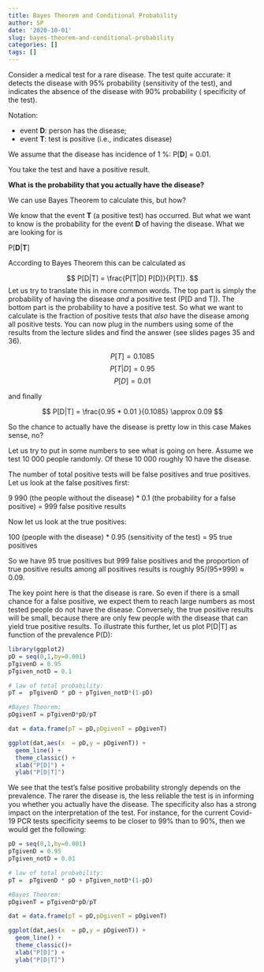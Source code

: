 ```yaml
---
title: Bayes Theorem and Conditional Probability
author: SP
date: '2020-10-01'
slug: bayes-theorem-and-conditional-probability
categories: []
tags: []
---
```



Consider a medical test for a rare disease.  The test quite accurate: it detects the disease with 95% probability (sensitivity of the test), and indicates the absence of the disease with 90% probability ( specificity of the test).

Notation: 

* event **D**: person has the disease; 
* event **T**: test is positive (i.e., indicates disease)

We assume that the disease has incidence of 1 %: P[**D**] = 0.01.

You take the test and have a positive result. 

**What is the probability that you actually have the disease?** 

We can use Bayes Theorem to calculate this, but how? 

We know that the event **T** (a positive test) has occurred. But what we want to know is the probability for the event **D** of having the disease. What we are looking for is 

P[**D**|**T**]

According to Bayes Theorem this can be calculated as

$$
P[D|T] = \frac{P[T|D] P[D]}{P[T]}.
$$
Let us try to translate this in more common words. The top part is simply the probability of having the disease *and* a positive test (P[D and T]). The bottom part is the probability to have a positive test. So what we want to calculate is the fraction of positive tests that *also* have the disease among all positive tests. You can now plug in the numbers using some of the results from the lecture slides and find the answer (see slides pages 35 and 36). 

$$
P[T] =  0.1085
$$
$$
P[T|D] = 0.95
$$
$$
P[D] = 0.01
$$

and finally

$$
P[D|T] = \frac{0.95 * 0.01 }{0.1085} \approx 0.09
$$

So the chance to actually have the disease is pretty low in this case Makes sense, no? 

Let us try to put in some numbers to see what is going on here. Assume we test 10 000 people randomly. Of these 10 000 roughly 10 have the disease. 

The number of total positive tests will be false positives and true positives. Let us look at the false positives first:

9 990 (the people without the disease) * 0.1 (the probability for a false positive) = 999 false positive results

Now let us look at the true positives:

100 (people with the disease) * 0.95 (sensitivity of the test) =  95 true positives

So we have 95 true positives but 999 false positives and the proportion of true positive results among all positives results is roughly 95/(95+999) $\approx$ 0.09. 

The key point here is that the disease is rare. So even if there is a small chance for a false positive, we expect them to reach large numbers as most tested people do not have the disease. Conversely, the true positive results will be small, because there are only few people with the disease that can yield true positive results. To illustrate this further, let us plot P[D|T] as function of the prevalence P(D):

```r

library(ggplot2)
pD = seq(0,1,by=0.001)
pTgivenD = 0.95
pTgiven_notD = 0.1

# law of total probability:
pT =  pTgivenD * pD + pTgiven_notD*(1-pD)

#Bayes Theorem:
pDgivenT = pTgivenD*pD/pT

dat = data.frame(pT = pD,pDgivenT = pDgivenT)

ggplot(dat,aes(x  = pD,y = pDgivenT)) +
  geom_line() +
  theme_classic() +
  xlab("P[D]") + 
  ylab("P[D|T]")


```

We see that the test's false positive probability strongly depends on the prevalence. The rarer the disease is, the less reliable the test is in informing you whether you actually have the disease. The specificity also has a strong impact on the interpretation of the test. For instance, for the current Covid-19 PCR tests specificity seems to be closer to 99% than to 90%, then we would get the following:


```r

pD = seq(0,1,by=0.001)
pTgivenD = 0.95
pTgiven_notD = 0.01

# law of total probability:
pT =  pTgivenD * pD + pTgiven_notD*(1-pD)

#Bayes Theorem:
pDgivenT = pTgivenD*pD/pT

dat = data.frame(pT = pD,pDgivenT = pDgivenT)

ggplot(dat,aes(x  = pD,y = pDgivenT)) +
  geom_line() +
  theme_classic()+
  xlab("P[D]") + 
  ylab("P[D|T]")


```




